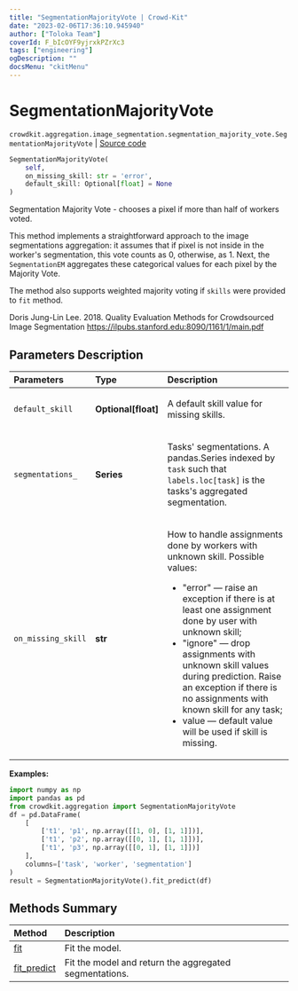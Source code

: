 ```yaml
---
title: "SegmentationMajorityVote | Crowd-Kit"
date: "2023-02-06T17:36:10.945940"
author: ["Toloka Team"]
coverId: F_bIcOYF9yjrxkPZrXc3
tags: ["engineering"]
ogDescription: ""
docsMenu: "ckitMenu"
---
```


# SegmentationMajorityVote
`crowdkit.aggregation.image_segmentation.segmentation_majority_vote.SegmentationMajorityVote` | [Source code](https://github.com/Toloka/crowd-kit/blob/v1.2.0/crowdkit/aggregation/image_segmentation/segmentation_majority_vote.py#L13)

```python
SegmentationMajorityVote(
    self,
    on_missing_skill: str = 'error',
    default_skill: Optional[float] = None
)
```

Segmentation Majority Vote - chooses a pixel if more than half of workers voted.

This method implements a straightforward approach to the image segmentations aggregation:
it assumes that if pixel is not inside in the worker's segmentation, this vote counts
as 0, otherwise, as 1. Next, the `SegmentationEM` aggregates these categorical values
for each pixel by the Majority Vote.

The method also supports weighted majority voting if `skills` were provided to `fit` method.

Doris Jung-Lin Lee. 2018.
Quality Evaluation Methods for Crowdsourced Image Segmentation
<https://ilpubs.stanford.edu:8090/1161/1/main.pdf>

## Parameters Description

| Parameters | Type | Description |
| :----------| :----| :-----------|
`default_skill`|**Optional\[float\]**|<p>A default skill value for missing skills.</p>
`segmentations_`|**Series**|<p>Tasks&#x27; segmentations. A pandas.Series indexed by `task` such that `labels.loc[task]` is the tasks&#x27;s aggregated segmentation.</p>
`on_missing_skill`|**str**|<p>How to handle assignments done by workers with unknown skill. Possible values:</p> <ul> <li>&quot;error&quot; — raise an exception if there is at least one assignment done by user with unknown skill;</li> <li>&quot;ignore&quot; — drop assignments with unknown skill values during prediction. Raise an exception if there is no assignments with known skill for any task;</li> <li>value — default value will be used if skill is missing.</li> </ul>

**Examples:**

```python
import numpy as np
import pandas as pd
from crowdkit.aggregation import SegmentationMajorityVote
df = pd.DataFrame(
    [
        ['t1', 'p1', np.array([[1, 0], [1, 1]])],
        ['t1', 'p2', np.array([[0, 1], [1, 1]])],
        ['t1', 'p3', np.array([[0, 1], [1, 1]])]
    ],
    columns=['task', 'worker', 'segmentation']
)
result = SegmentationMajorityVote().fit_predict(df)
```
## Methods Summary

| Method | Description |
| :------| :-----------|
[fit](/docs-new/crowd-kit/reference/crowdkit.aggregation.image_segmentation.segmentation_majority_vote.SegmentationMajorityVote.fit)| Fit the model.
[fit_predict](/docs-new/crowd-kit/reference/crowdkit.aggregation.image_segmentation.segmentation_majority_vote.SegmentationMajorityVote.fit_predict)| Fit the model and return the aggregated segmentations.
